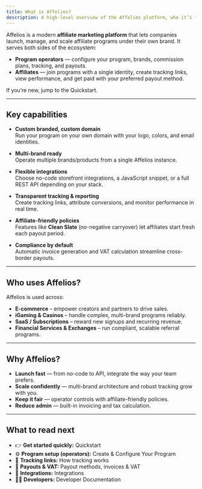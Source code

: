 ```yaml
---
title: What is Affelios?
description: A high-level overview of the Affelios platform, who it’s for, and the core concepts you’ll use day to day.
---
```


Affelios is a modern **affiliate marketing platform** that lets companies launch, manage, and scale affiliate programs under their own brand. It serves both sides of the ecosystem:

- **Program operators** — configure your program, brands, commission plans, tracking, and payouts.
- **Affiliates** — join programs with a single identity, create tracking links, view performance, and get paid with your preferred payout method.

<Callout>
If you’re new, jump to the <Link href="/knowledge-base/getting-started/quickstart">Quickstart</Link>.
</Callout>

---

## Key capabilities

- **Custom branded, custom domain**  
  Run your program on your own domain with your logo, colors, and email identities.

- **Multi-brand ready**  
  Operate multiple brands/products from a single Affelios instance.

- **Flexible integrations**  
  Choose no-code storefront integrations, a JavaScript snippet, or a full REST API depending on your stack.

- **Transparent tracking & reporting**  
  Create tracking links, attribute conversions, and monitor performance in real time.

- **Affiliate-friendly policies**  
  Features like **Clean Slate** (no-negative carryover) let affiliates start fresh each payout period.

- **Compliance by default**  
  Automatic invoice generation and VAT calculation streamline cross-border payouts.

---

## Who uses Affelios?

Affelios is used across:
- **E-commerce** – empower creators and partners to drive sales.
- **iGaming & Casinos** – handle complex, multi-brand programs reliably.
- **SaaS / Subscriptions** – reward new signups and recurring revenue.
- **Financial Services & Exchanges** – run compliant, scalable referral programs.

---

## Why Affelios?

- **Launch fast** — from no-code to API, integrate the way your team prefers.
- **Scale confidently** — multi-brand architecture and robust tracking grow with you.
- **Keep it fair** — operator controls with affiliate-friendly policies.
- **Reduce admin** — built-in invoicing and tax calculation.

---

## What to read next

- 👉 **Get started quickly:** <Link href="/knowledge-base/getting-started/quickstart">Quickstart</Link>  
- ⚙️ **Program setup (operators):** <Link href="/knowledge-base/getting-started/for-operators">Create & Configure Your Program</Link>  
- 🔗 **Tracking links:** <Link href="/knowledge-base/tracking-links">How tracking works</Link>  
- 🧾 **Payouts & VAT:** <Link href="/knowledge-base/payouts-and-vat">Payout methods, invoices & VAT</Link>  
- 🧩 **Integrations:** <Link href="/integrations">Integrations</Link>  
- 👩‍💻 **Developers:** <Link href="/developers/reference">Developer Documentation</Link>

